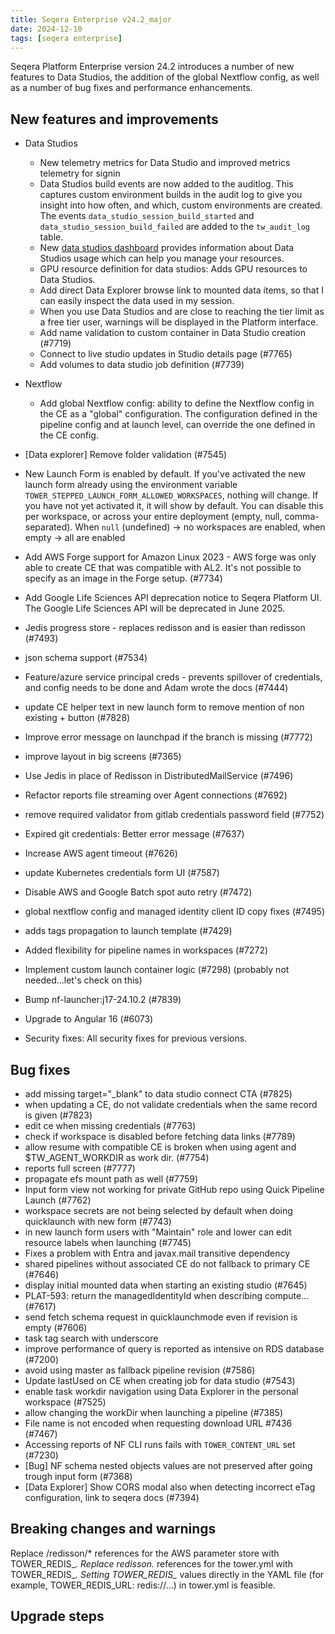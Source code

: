 ```yaml
---
title: Seqera Enterprise v24.2_major
date: 2024-12-10
tags: [seqera enterprise]
---
```


Seqera Platform Enterprise version 24.2 introduces a number of new features to Data Studios, the addition of the global Nextflow config, as well as a number of bug fixes and performance enhancements.

## New features and improvements

- Data Studios
  - New telemetry metrics for Data Studio and improved metrics telemetry for signin
  - Data Studios build events are now added to the auditlog. This captures custom environment builds in the audit log to give you insight into how often, and which, custom environments are created. The events `data_studio_session_build_started` and `data_studio_session_build_failed` are added to the `tw_audit_log` table.
  - New [data studios dashboard](https://docs.seqera.io/platform/24.2/monitoring/dashboard#data-studios) provides information about Data Studios usage which can help you manage your resources.
  - GPU resource definition for data studios: Adds GPU resources to Data Studios.
  - Add direct Data Explorer browse link to mounted data items, so that I can easily inspect the data used in my session.
  - When you use Data Studios and are close to reaching the tier limit as a free tier user, warnings will be displayed in the Platform interface.
  - Add name validation to custom container in Data Studio creation (#7719)
  - Connect to live studio updates in Studio details page (#7765)
  - Add volumes to data studio job definition (#7739)
- Nextflow
  - Add global Nextflow config: ability to define the Nextflow config in the CE as a "global" configuration. The configuration defined in the pipeline config and at launch level, can override the one defined in the CE config.
- [Data explorer] Remove folder validation (#7545)
- New Launch Form is enabled by default. If you've activated the new launch form already using the environment variable `TOWER_STEPPED_LAUNCH_FORM_ALLOWED_WORKSPACES`, nothing will change. If you have not yet activated it, it will show by default. You can disable this per workspace, or across your entire deployment (empty, null, comma-separated). When `null` (undefined) ->  no workspaces are enabled, when empty -> all are enabled
- Add AWS Forge support for Amazon Linux 2023 - AWS forge was only able to create CE that was compatible with AL2. It's not possible to specify as an image in the Forge setup. (#7734)
- Add Google Life Sciences API deprecation notice to Seqera Platform UI. The Google Life Sciences API will be deprecated in June 2025.
- Jedis progress store - replaces redisson and is easier than redisson (#7493)
- json schema support  (#7534)
- Feature/azure service principal creds - prevents spillover of credentials, and config needs to be done and Adam wrote the docs (#7444)
- update CE helper text in new launch form to remove mention of non existing +  button (#7828)
- Improve error message on launchpad if the branch is missing (#7772)
- improve layout in big screens (#7365)
- Use Jedis in place of Redisson in DistributedMailService  (#7496)
- Refactor reports file streaming over Agent connections (#7692)
- remove required validator from gitlab credentials password field (#7752)
- Expired git credentials: Better error message (#7637)
- Increase AWS agent timeout (#7626)
- update Kubernetes credentials form UI (#7587)
- Disable AWS and Google Batch spot auto retry (#7472)
- global nextflow config and managed identity client ID copy fixes (#7495)
- adds tags propagation to launch template (#7429)
- Added flexibility for pipeline names in workspaces (#7272)
- Implement custom launch container logic (#7298) (probably not needed...let's check on  this)

- Bump nf-launcher:j17-24.10.2 (#7839)
- Upgrade to Angular 16 (#6073)
- Security fixes: All security fixes for previous versions. 


## Bug fixes

- add missing target="_blank" to data studio connect CTA (#7825)
- when updating a CE, do not validate credentials when the same record is given (#7823)
- edit ce when missing credentials (#7763)
- check if workspace is disabled before fetching data links (#7789)
- allow resume with compatible CE is broken when using agent and $TW_AGENT_WORKDIR as work dir. (#7754)
- reports full screen (#7777)
- propagate efs mount path as well (#7759)
- Input form view not working for private GitHub repo using Quick Pipeline Launch (#7762)
- workspace secrets are not being selected by default when doing quicklaunch with new form (#7743)
- in new launch form users with "Maintain" role and lower can edit resource labels when launching (#7745)
- Fixes a problem with Entra and javax.mail transitive dependency
- shared pipelines without associated CE do not fallback to primary CE (#7646)
- display initial mounted data when starting an existing studio (#7645)
- PLAT-593: return the managedIdentityId when describing compute… (#7617)
- send fetch schema request in quicklaunchmode even if revision is empty (#7606)
- task tag search with underscore
- improve performance of query is reported as intensive on RDS database (#7200)
- avoid using master as fallback pipeline revision (#7586)
- Update lastUsed on CE when creating job for data studio (#7543)
- enable task workdir navigation using Data Explorer in the personal workspace (#7525)
- allow changing the workDir when launching a pipeline (#7385)
- File name is not encoded when requesting download URL #7436 (#7467)
- Accessing reports of NF CLI runs fails with `TOWER_CONTENT_URL` set (#7230)
- [Bug] NF schema nested objects values are not preserved after going trough input form (#7368)
- [Data Explorer] Show CORS modal also when detecting incorrect eTag configuration, link to seqera docs (#7394)

## Breaking changes and warnings

Replace /redisson/* references for the AWS parameter store with TOWER_REDIS_*.
Replace redisson.* references for the tower.yml with TOWER_REDIS_*. Setting TOWER_REDIS_* values directly in the YAML file (for example, TOWER_REDIS_URL: redis://...) in tower.yml is feasible.

## Upgrade steps